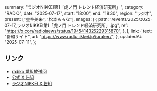   summary: "ラジオNIKKEI第1「虎ノ門 トレンド経済研究所」",
  category: "RADIO",
  date: "2025-07-17",
  start: "18:00",
  end: "18:30",
  region: "ラジオ",
  present: ["星谷美来", "松本ももな"],
  images: [
    {
      path: "/events/2025/2025-07-17_ラジオNIKKEI第1「虎ノ門 トレンド経済研究所」.jpg",
      ref: "https://x.com/radioinews/status/1945414326229315870",
    },
  ],
  link: {
    text: "番組サイト",
    url: "https://www.radionikkei.jp/toraken/",
  },
  updatedAt: "2025-07-11",
};

## リンク

- [radiko 番組放送回](https://radiko.jp/share/?sid=RN1&t=20250717180000)
- [公式 X 告知](https://x.com/takanenofficial/status/1945430813820240017)
- [ラジオNIKKEI X 告知](https://x.com/radioinews/status/1945414326229315870)
